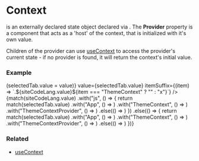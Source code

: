 
# Context

<CodePreview data={contextTypePreview} /> is an externally declared state object declared via <CodePreview data={createContextPreview} />.
The <b>Provider</b> property is a component that acts as a 'host' of the context, that is initialized with it's own value.

Children of the provider can use <a href="/docs/hooks/useContext">useContext</a> to access the provider's current state - if no provider is found, it will return the context's initial value.

### Example

<div>
  <div className="not-prose">
    <TabGroup
      items={["App", "ThemeContext", "ThemeContextProvider", "Button"]}
      onSelect={(value) => (selectedTab.value = value)}
      value={selectedTab.value}
      itemSuffix={(item) => `.${siteCodeLang.value}${item === "ThemeContext" ? "" : "x"}`}
    />
      {match(siteCodeLang.value)
        .with("js", () => { 
          return match(selectedTab.value)
            .with("App", () => <ExampleApp />)
            .with("ThemeContext", () => <ExampleThemeContext />)
            .with("ThemeContextProvider", () => <ExampleThemeContextProvider />)
            .else(() => <ExampleButton />)
        })
        .else(() => {
          return match(selectedTab.value)
            .with("App", () => <ExampleApp />)
            .with("ThemeContext", () => <ExampleThemeContextTS />)
            .with("ThemeContextProvider", () => <ExampleThemeContextProviderTS />)
            .else(() => <ExampleButton />)
        })}
  </div>
</div>

### Related

<ul>
  <li><a href="/docs/hooks/useContext">useContext</a></li>
</ul>